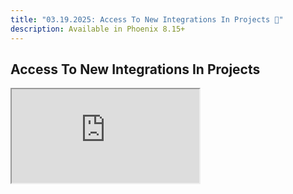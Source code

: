 ```yaml
---
title: "03.19.2025: Access To New Integrations In Projects 🔌"
description: Available in Phoenix 8.15+
---
```


<Update label="March 19, 2025">

## Access To New Integrations In Projects

<Frame>
  <iframe 
    src="https://cdn.iframe.ly/gxMnPmb" 
    width={1000} 
    height={400}
    allowFullScreen
  />
</Frame>

In the New Project tab, we've added quick setup to instrument your application for [**BeeAI**](/phoenix/integrations/frameworks/beeai), [**SmolAgents**](/phoenix/integrations/frameworks/hugging-face-smolagents), and the [**OpenAI Agents SDK**](/phoenix/integrations/llm-providers/openai/openai-agents-sdk-tracing).

Easily configure all integrations with streamlined instructions. Check out all Phoenix [tracing integrations](/phoenix/integrations) here.
</Update>


